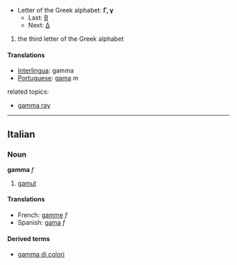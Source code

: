 *Letter of the Greek alphabet: '''&#915;, &#947;'''
**Last: [[beta|&#914;]]
**Next: [[delta|&#916;]]

#the third letter of the Greek alphabet

==== Translations ====
*[[Interlingua]]: gamma
*[[Portuguese]]: [[gama]] ''m''

related topics:

*[[gamma ray]]

----

==Italian==
===Noun===
'''gamma''' ''f''

# [[gamut]]

<!-- these cognate tanslations are interesting, please do not delete -->
====Translations====
*French: [[gamme]] ''f''
*Spanish: [[gama]] ''f''

====Derived terms====
*[[gamma di colori]]<!-- only if it's a set-phrase -->